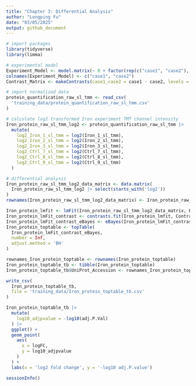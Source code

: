 ```yaml
---
title: "Chapter 3: Differential Analysis"
author: "Longping Fu"
date: "03/05/2025"
output: github_document
---
```


```r
# import packages
library(tidyverse)
library(limma)

# experimental model
Experiment_Model <- model.matrix(~ 0 + factor(rep(c("case1", "case2"), each = 3), levels = c("case1", "case2")))
colnames(Experiment_Model) <- c("case1", "case2")
Contrast_Matrix <- makeContrasts(case1_case2 = case1 - case2, levels = Experiment_Model)
```

```r
# import normalized data
protein_quantification_raw_sl_tmm <- read_csv(
  'training_data/protein_quantification_raw_sl_tmm.csv'
)

# calculate log2 transformed Iron experiment TMT channel intensity
Iron_protein_raw_sl_tmm_log2 <- protein_quantification_raw_sl_tmm |> 
  mutate(
    log2_Iron_1_sl_tmm = log2(Iron_1_sl_tmm),
    log2_Iron_2_sl_tmm = log2(Iron_2_sl_tmm),
    log2_Iron_3_sl_tmm = log2(Iron_3_sl_tmm),
    log2_Ctrl_7_sl_tmm = log2(Ctrl_7_sl_tmm),
    log2_Ctrl_8_sl_tmm = log2(Ctrl_8_sl_tmm),
    log2_Ctrl_9_sl_tmm = log2(Ctrl_9_sl_tmm)
  )

# differential analysis
Iron_protein_raw_sl_tmm_log2_data_matrix <- data.matrix(
  Iron_protein_raw_sl_tmm_log2 |> select(starts_with('log2'))
)
rownames(Iron_protein_raw_sl_tmm_log2_data_matrix) <- Iron_protein_raw_sl_tmm_log2$UniProt_Accession

Iron_protein_lmfit <- lmFit(Iron_protein_raw_sl_tmm_log2_data_matrix, Experiment_Model)
Iron_protein_lmFit_contrast <- contrasts.fit(Iron_protein_lmfit, Contrast_Matrix)
Iron_protein_lmFit_contrast_eBayes <- eBayes(Iron_protein_lmFit_contrast)
Iron_protein_toptable <- topTable(
  Iron_protein_lmFit_contrast_eBayes,
  number = Inf,
  adjust.method = 'BH'
)

rownames_Iron_protein_toptable <- rownames(Iron_protein_toptable)
Iron_protein_toptable_tb <- tibble(Iron_protein_toptable)
Iron_protein_toptable_tb$UniProt_Accession <- rownames_Iron_protein_toptable

write_csv(
  Iron_protein_toptable_tb,
  file = 'training_data/Iron_protein_toptable_tb.csv'
)
```

```r
Iron_protein_toptable_tb |> 
  mutate(
    log10_adjpvalue = -log10(adj.P.Val)
  ) |> 
  ggplot() +
  geom_point(
    aes(
      x = logFC,
      y = log10_adjpvalue
    )
  ) +
  labs(x = 'log2 fold change', y = '-log10 adj.P.value')
```

```r
sessionInfo()
```